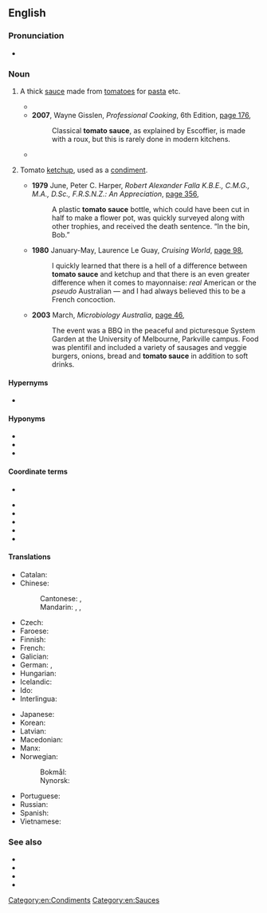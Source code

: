 ==English==
{{wikipedia}}

===Pronunciation===
* {{audio|en-au-tomato sauce.ogg|Audio (AU)|lang=en}}

===Noun===
{{en-noun|-|s}}

# {{lb|en|cooking}} A thick [[sauce]] made from [[tomato]]es for [[pasta]] etc.
#* {{quote-text|lang=en|year=2002|author=Steve Brill|title=The Wild Vegetarian Cookbook|page=186|url=http://books.google.com.au/books?id=UPaDYTVo44IC&pg=PA186&lpg=PA186&dq=%22tomato+sauce%22+-intitle:%22%22+-inauthor:%22%22&source=bl&ots=oWJbecd1eP&sig=9Q1gQPOZJN6iXG9oU0epQsb_HzY&hl=en&sa=X&ei=fVGGUNrOGu_vmAXZ04GADg&redir_esc=y#v=onepage&q=%22tomato%20sauce%22%20-intitle%3A%22%22%20-inauthor%3A%22%22&f=false|passage=Russian '''Tomato Sauce''' will keep, tightly covered, in the refrigerator for 10 days.}}
#* '''2007''', Wayne Gisslen, ''Professional Cooking'', 6th Edition, [http://books.google.com.au/books?id=hxcH5o9QeywC&pg=PA176&lpg=PA176&dq=%22tomato+sauce%22+-intitle:%22%22+-inauthor:%22%22&source=bl&ots=0NK0JWNwsr&sig=8eg2eRqz_7733zAl1mUDnK7Px80&hl=en&sa=X&ei=fVGGUNrOGu_vmAXZ04GADg&redir_esc=y#v=onepage&q=%22tomato%20sauce%22%20-intitle%3A%22%22%20-inauthor%3A%22%22&f=false page 176],
#*: Classical '''tomato sauce''', as explained by Escoffier, is made with a roux, but this is rarely done in modern kitchens.
#* {{quote-text|lang=en|year=2007|author=Mark Bittman|title=How to Cook Everything Vegetarian: Simple Meatless Recipes for Great Food|page=445|url=http://books.google.com.au/books?id=gNAU05uZJ-MC&pg=PA445&lpg=PA445&dq=%22tomato+sauce%22+-intitle:%22%22+-inauthor:%22%22&source=bl&ots=G9s5KQGdez&sig=48cmmaW6M1de_0ZKbD8-VQS4_bs&hl=en&sa=X&ei=PzeGUIj4M-_2mAWfioCQBA&redir_esc=y#v=onepage&q=%22tomato%20sauce%22%20-intitle%3A%22%22%20-inauthor%3A%22%22&f=false|passage=But in the summer, fresh '''tomato sauce''' should be a staple; peeling the tomatoes—which is optional—is undeniably a bit of work (seeding takes only a second), but the flavor of the sauce is much better than canned, thee texture is rich and silky, and the color much prettier.}}
# {{lb|en|UK|Australia|New Zealand|South Africa|India}} Tomato [[ketchup]], used as a [[condiment]].
#* '''1979''' June, Peter C. Harper, ''Robert Alexander Falla K.B.E., C.M.G., M.A., D.Sc., F.R.S.N.Z.: An Appreciation'', [http://books.google.com.au/books?id=w50wO_SWvMEC&pg=PA356&lpg=PA356&dq=%22tomato+sauce%22+bottle+-intitle:%22%22+-inauthor:%22%22&source=bl&ots=yBiDrnJ8Ld&sig=0miLej4zIm19xrtZ7ntKwGGhneg&hl=en&sa=X&ei=u26GUNTRKciOmQXox4FA&redir_esc=y#v=onepage&q=%22tomato%20sauce%22%20bottle%20-intitle%3A%22%22%20-inauthor%3A%22%22&f=false page 356],
#*: A plastic '''tomato sauce''' bottle, which could have been cut in half to make a flower pot, was quickly surveyed along with other trophies, and received the death sentence. “In the bin, Bob.”
#* '''1980''' January-May, Laurence Le Guay, ''Cruising World'', [http://books.google.com.au/books?id=uMC_kUIYSg8C&pg=RA4-PA98&lpg=RA4-PA98&dq=%22tomato+sauce%22+australia+-intitle:%22%22+-inauthor:%22%22&source=bl&ots=8uFmo4JW2Q&sig=BVvYFqj7xwcJmJykuUU5IowlnPM&hl=en&sa=X&ei=lFeGULO8PIOkigeK8YGIBg&redir_esc=y#v=onepage&q=%22tomato%20sauce%22%20australia%20-intitle%3A%22%22%20-inauthor%3A%22%22&f=false page 98],
#*: I quickly learned that there is a hell of a difference between '''tomato sauce''' and ketchup and that there is an even greater difference when it comes to mayonnaise: ''real'' American or the ''pseudo'' Australian — and I had always believed this to be a French concoction.
#* '''2003''' March, ''Microbiology Australia'', [http://books.google.com.au/books?id=05nZwrqQKPQC&pg=PA46&lpg=PA46&dq=%22tomato+sauce%22+australia+-intitle:%22%22+-inauthor:%22%22&source=bl&ots=BYMo-QqbyM&sig=1F8zFzovLDHPYHHJLXiXQ7kaKnQ&hl=en&sa=X&ei=lFeGULO8PIOkigeK8YGIBg&redir_esc=y#v=onepage&q=%22tomato%20sauce%22%20australia%20-intitle%3A%22%22%20-inauthor%3A%22%22&f=false page 46],
#*: The event was a BBQ in the peaceful and picturesque System Garden at the University of Melbourne, Parkville campus. Food was plentifil and included a variety of sausages and veggie burgers, onions, bread and '''tomato sauce''' in addition to soft drinks.

====Hypernyms====
* {{sense|pasta sauce}} {{l|en|pasta sauce}}

====Hyponyms====
{{sense|pasta sauce}}
* {{l|en|pomodoro sauce}}
* {{l|en|marinara sauce}}
* {{l|en|arrabbiata sauce}}

====Coordinate terms====
{{sense|pasta sauce}}
* {{l|en|meat sauce}}

{{sense|tomato ketchup}}
* {{l|en|siracha}}
* {{l|en|mustard}}
* {{l|en|relish}}
* {{l|en|mayonnaise}}
* {{l|en|chili sauce}}

====Translations====
{{trans-top|pasta sauce}}
* Catalan: {{t|ca|salsa de tomàquet|f}}
* Chinese:
*: Cantonese: {{t|yue|番茄醬}}, {{t|yue|番茄酱|tr=faan1 ke4-2 zoeng3}}
*: Mandarin: {{t+|cmn|番茄醬|sc=Hani}}, {{t+|cmn|番茄酱|tr=fānqiéjiàng|sc=Hani}}, {{t|cmn|番茄沙司|tr=fānqié shāsī|sc=Hani}}
* Czech: {{t|cs|rajská omáčka|f}}
* Faroese: {{t|fo|tomatsós |f}}
* Finnish: {{t|fi|tomaattikastike}}
* French: {{t+|fr|sauce tomate|f}}
* Galician: {{t+|gl|salsa de tomate|f}}
* German: {{t+|de|Tomatensauce|f}}, {{t+|de|Tomatensoße|f}}
* Hungarian: {{t+|hu|paradicsomszósz}}
* Icelandic: {{t+|is|tómatsósa|f}}
* Ido: {{t+|io|tomatosauco}}
* Interlingua: {{t|ia|sauce de tomate}}
{{trans-mid}}
* Japanese: {{t|ja|トマトソース|tr=tomato sōsu|sc=Jpan}}
* Korean: {{t|ko|토마토 소스|sc=Kore}}
* Latvian: {{t|lv|tomātu mērce|f}}
* Macedonian: {{t|mk|до́матен сос|m}}
* Manx: {{t|gv|soolagh traase|m}}
* Norwegian:
*: Bokmål: {{t|nb|tomatsaus|m}}
*: Nynorsk: {{t|nn|tomatsaus|m}}
* Portuguese: {{t|pt|molho de tomate|m}}
* Russian: {{t|ru|тома́тный со́ус|m}}
* Spanish: {{t+|es|salsa de tomate|f}}
* Vietnamese: {{t|vi|nước xốt cà chua}}
{{trans-bottom}}

{{trans-see|ketchup}}

===See also===
* {{l|en|catsup}}
* {{l|en|ketchup}}
* {{l|en|red sauce}}
* {{l|en|red gravy}}

[[Category:en:Condiments]]
[[Category:en:Sauces]]